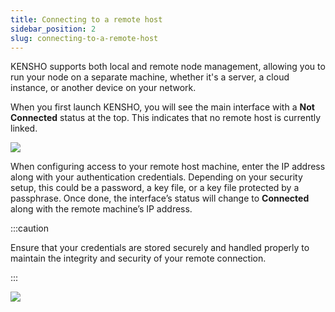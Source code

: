 ```yaml
---
title: Connecting to a remote host
sidebar_position: 2
slug: connecting-to-a-remote-host
---
```





KENSHO supports both local and remote node management, allowing you to run your node on a separate machine, whether it's a server, a cloud instance, or another device on your network.


When you first launch KENSHO, you will see the main interface with a **Not Connected** status at the top. This indicates that no remote host is currently linked.


![](/notion_imgs/652206406.png)


When configuring access to your remote host machine, enter the IP address along with your authentication credentials. Depending on your security setup, this could be a password, a key file, or a key file protected by a passphrase. Once done, the interface’s status will change to **Connected** along with the remote machine’s IP address.


:::caution

Ensure that your credentials are stored securely and handled properly to maintain the integrity and security of your remote connection.

:::




![](/notion_imgs/1909349268.gif)

